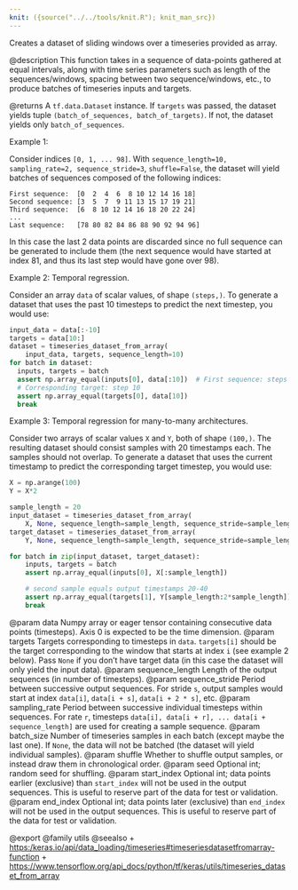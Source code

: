 ```yaml
---
knit: ({source("../../tools/knit.R"); knit_man_src})
---
```

Creates a dataset of sliding windows over a timeseries provided as array.

@description
This function takes in a sequence of data-points gathered at
equal intervals, along with time series parameters such as
length of the sequences/windows, spacing between two sequence/windows, etc.,
to produce batches of timeseries inputs and targets.

@returns
A `tf.data.Dataset` instance. If `targets` was passed, the dataset yields
tuple `(batch_of_sequences, batch_of_targets)`. If not, the dataset yields
only `batch_of_sequences`.

Example 1:

Consider indices `[0, 1, ... 98]`.
With `sequence_length=10,  sampling_rate=2, sequence_stride=3`,
`shuffle=False`, the dataset will yield batches of sequences
composed of the following indices:

```
First sequence:  [0  2  4  6  8 10 12 14 16 18]
Second sequence: [3  5  7  9 11 13 15 17 19 21]
Third sequence:  [6  8 10 12 14 16 18 20 22 24]
...
Last sequence:   [78 80 82 84 86 88 90 92 94 96]
```

In this case the last 2 data points are discarded since no full sequence
can be generated to include them (the next sequence would have started
at index 81, and thus its last step would have gone over 98).

Example 2: Temporal regression.

Consider an array `data` of scalar values, of shape `(steps,)`.
To generate a dataset that uses the past 10
timesteps to predict the next timestep, you would use:

```python
input_data = data[:-10]
targets = data[10:]
dataset = timeseries_dataset_from_array(
    input_data, targets, sequence_length=10)
for batch in dataset:
  inputs, targets = batch
  assert np.array_equal(inputs[0], data[:10])  # First sequence: steps [0-9]
  # Corresponding target: step 10
  assert np.array_equal(targets[0], data[10])
  break
```

Example 3: Temporal regression for many-to-many architectures.

Consider two arrays of scalar values `X` and `Y`,
both of shape `(100,)`. The resulting dataset should consist samples with
20 timestamps each. The samples should not overlap.
To generate a dataset that uses the current timestamp
to predict the corresponding target timestep, you would use:

```python
X = np.arange(100)
Y = X*2

sample_length = 20
input_dataset = timeseries_dataset_from_array(
    X, None, sequence_length=sample_length, sequence_stride=sample_length)
target_dataset = timeseries_dataset_from_array(
    Y, None, sequence_length=sample_length, sequence_stride=sample_length)

for batch in zip(input_dataset, target_dataset):
    inputs, targets = batch
    assert np.array_equal(inputs[0], X[:sample_length])

    # second sample equals output timestamps 20-40
    assert np.array_equal(targets[1], Y[sample_length:2*sample_length])
    break
```

@param data Numpy array or eager tensor
    containing consecutive data points (timesteps).
    Axis 0 is expected to be the time dimension.
@param targets Targets corresponding to timesteps in `data`.
    `targets[i]` should be the target
    corresponding to the window that starts at index `i`
    (see example 2 below).
    Pass `None` if you don't have target data (in this case the dataset
    will only yield the input data).
@param sequence_length Length of the output sequences
    (in number of timesteps).
@param sequence_stride Period between successive output sequences.
    For stride `s`, output samples would
    start at index `data[i]`, `data[i + s]`, `data[i + 2 * s]`, etc.
@param sampling_rate Period between successive individual timesteps
    within sequences. For rate `r`, timesteps
    `data[i], data[i + r], ... data[i + sequence_length]`
    are used for creating a sample sequence.
@param batch_size Number of timeseries samples in each batch
    (except maybe the last one). If `None`, the data will not be batched
    (the dataset will yield individual samples).
@param shuffle Whether to shuffle output samples,
    or instead draw them in chronological order.
@param seed Optional int; random seed for shuffling.
@param start_index Optional int; data points earlier (exclusive)
    than `start_index` will not be used
    in the output sequences. This is useful to reserve part of the
    data for test or validation.
@param end_index Optional int; data points later (exclusive) than `end_index`
    will not be used in the output sequences.
    This is useful to reserve part of the data for test or validation.

@export
@family utils
@seealso
+ <https:/keras.io/api/data_loading/timeseries#timeseriesdatasetfromarray-function>
+ <https://www.tensorflow.org/api_docs/python/tf/keras/utils/timeseries_dataset_from_array>
